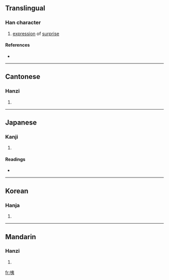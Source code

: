 ==Translingual==

===Han character===
{{Han char|rn=30|rad=口|as=06|sn=9|four=6503<sub>2</sub>|canj=口大弓 (RKN)}}

# [[expression]] of [[surprise]]

====References====
* {{Han ref|kx=0186.080|dkj=03535|dj=0405.300|hdz=10614.010|uh=54A6|ud=21670|bh=AB78|bd=43896}}

----

==Cantonese==

===Hanzi===
{{yue-hanzi|jyut=|y=[[yi4]]}}

# {{defn|Cantonese|sort=口06}}

----

==Japanese==

===Kanji===
{{ja-kanji|grade=|rs=口06}}

# {{defn|Japanese|sort=口06}}

====Readings====
* {{ja-readings|on=[[い]] (i), [[き]] (ki), [[たい]] (tai), [[だい]] (dai)|kun=[[といき]] (toiki)}}

----

==Korean==

===Hanja===
{{ko-hanja|hangeul=[[이]], [[재]]|rv=i, jae|mr=i, chae}}

# {{defn|Korean|sort=口06}}

----

==Mandarin==

===Hanzi===
{{cmn-hanzi|pin=[[lie]] ([[lie5]]), [[yí]] ([[yi2]])|wg=[[lieh]]<sup>5</sup>, i<sup>2</sup>}}

# {{defn|Mandarin|sort=口06}}

[[fr:咦]]